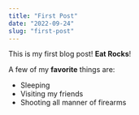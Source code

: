 ---
title: "First Post"
date: "2022-09-24"
slug: "first-post"
---

This is my first blog post! **Eat Rocks**!

A few of my **favorite** things are:

- Sleeping
- Visiting my friends
- Shooting all manner of firearms
